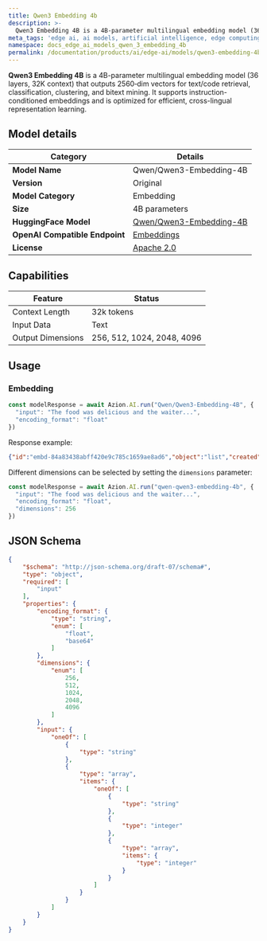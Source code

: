 ```yaml
---
title: Qwen3 Embedding 4b
description: >-
  Qwen3 Embedding 4B is a 4B-parameter multilingual embedding model (36 layers, 32K context) that outputs 2560‑dim vectors for text/code retrieval, classification, clustering, and bitext mining. It supports instruction-conditioned embeddings and is optimized for efficient, cross-lingual representation learning.
meta_tags: 'edge ai, ai models, artificial intelligence, edge computing, qwen'
namespace: docs_edge_ai_models_qwen_3_embedding_4b
permalink: /documentation/products/ai/edge-ai/models/qwen3-embedding-4b/
---
```


**Qwen3 Embedding 4B** is a 4B-parameter multilingual embedding model (36 layers, 32K context) that outputs 2560‑dim vectors for text/code retrieval, classification, clustering, and bitext mining. It supports instruction-conditioned embeddings and is optimized for efficient, cross-lingual representation learning.

## Model details

| Category | Details |
|----------|---------|
| **Model Name** | Qwen/Qwen3-Embedding-4B |
| **Version** | Original |
| **Model Category** | Embedding |
| **Size** | 4B parameters |
| **HuggingFace Model** | [Qwen/Qwen3-Embedding-4B](https://huggingface.co/Qwen/Qwen3-Embedding-4B) |
| **OpenAI Compatible Endpoint**| [Embeddings](https://platform.openai.com/docs/api-reference/embeddings/create) |
| **License** | [Apache 2.0](https://huggingface.co/datasets/choosealicense/licenses/resolve/main/markdown/apache-2.0.md) |

## Capabilities 

| Feature | Status |
|---------|--------|
| Context Length | 32k tokens |
| Input Data | Text |
| Output Dimensions | 256, 512, 1024, 2048, 4096 |

## Usage 

### Embedding

```ts
const modelResponse = await Azion.AI.run("Qwen/Qwen3-Embedding-4B", {
  "input": "The food was delicious and the waiter...",
  "encoding_format": "float"
})
```

Response example:

```json
{"id":"embd-84a83438abff420e9c785c1659ae8ad6","object":"list","created":1746821207,"model":"Qwen/Qwen3-Embedding-4B","data":[{"index":0,"object":"embedding","embedding":[0.01,...,0.005]}],"usage":{"prompt_tokens":11,"total_tokens":11,"completion_tokens":0,"prompt_tokens_details":null}}
```

Different dimensions can be selected by setting the `dimensions` parameter:

```ts
const modelResponse = await Azion.AI.run("qwen-qwen3-embedding-4b", {
  "input": "The food was delicious and the waiter...",
  "encoding_format": "float",
  "dimensions": 256
})
```

## JSON Schema

```json
{
    "$schema": "http://json-schema.org/draft-07/schema#",
    "type": "object",
    "required": [
        "input"
    ],
    "properties": {
        "encoding_format": {
            "type": "string",
            "enum": [
                "float",
                "base64"
            ]
        },
        "dimensions": {
            "enum": [
                256,
                512,
                1024,
                2048,
                4096
            ]
        },
        "input": {
            "oneOf": [
                {
                    "type": "string"
                },
                {
                    "type": "array",
                    "items": {
                        "oneOf": [
                            {
                                "type": "string"
                            },
                            {
                                "type": "integer"
                            },
                            {
                                "type": "array",
                                "items": {
                                    "type": "integer"
                                }
                            }
                        ]
                    }
                }
            ]
        }
    }
}
```
